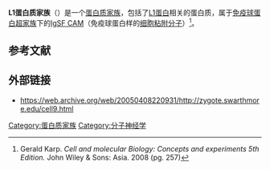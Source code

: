 {{Pfam box |Symbol = L1 |Name = Neurofascin |Pfam = |InterPro = IPR026965 |PROSITE =  |PDB = |Membranome family=214}}
'''L1蛋白质家族'''（{{lang-en|L1 family}}）是一个[[蛋白质家族|蛋白质家族]]，包括了[[L1-CAM|L1蛋白]]相关的蛋白质，属于[[免疫球蛋白超家族|免疫球蛋白超家族]]下的[[IgSF_CAM|IgSF CAM]]（免疫球蛋白样的[[细胞粘附分子|细胞粘附分子]]）<ref>Gerald Karp. ''Cell and molecular Biology: Concepts and experiments 5th Edition.'' John Wiley & Sons: Asia. 2008 (pg. 257)</ref>。

== 参考文献 ==
{{reflist|2}}

==外部链接==
*https://web.archive.org/web/20050408220931/http://zygote.swarthmore.edu/cell9.html

{{Cell adhesion molecules}}
[[Category:蛋白质家族|Category:蛋白质家族]]
[[Category:分子神经学|Category:分子神经学]]

{{protein-stub}}